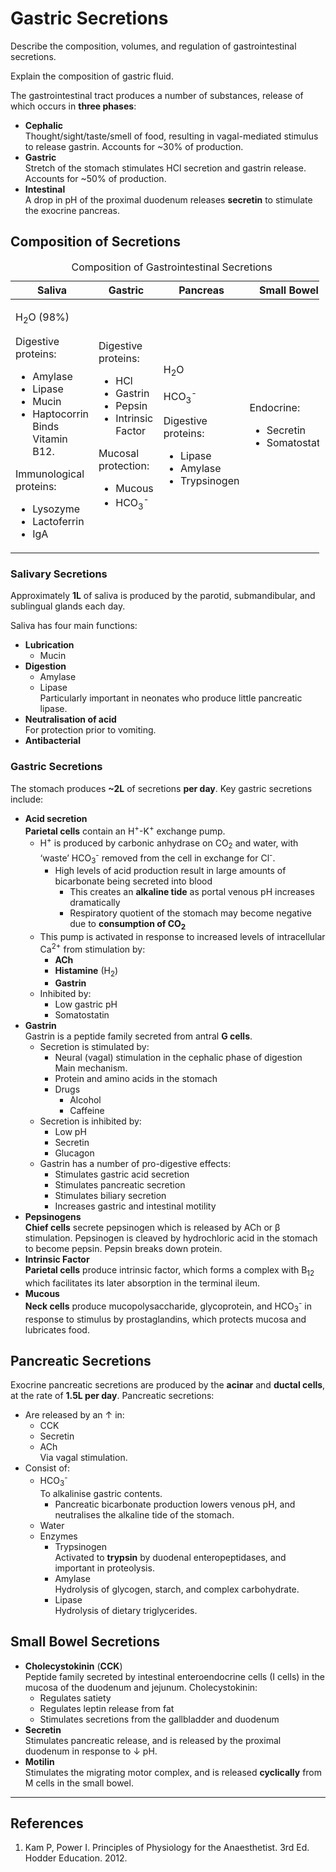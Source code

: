 # Gastric Secretions

:::CICM
Describe the composition, volumes, and regulation of gastrointestinal secretions.
:::

:::ANZCA
Explain the composition of gastric fluid.
:::

The gastrointestinal tract produces a number of substances, release of which occurs in **three phases**:

* **Cephalic**\
Thought/sight/taste/smell of food, resulting in vagal-mediated stimulus to release gastrin. Accounts for ~30% of production.
* **Gastric**\
Stretch of the stomach stimulates HCl secretion and gastrin release. Accounts for ~50% of production.
* **Intestinal**\
A drop in pH of the proximal duodenum releases **secretin** to stimulate the exocrine pancreas.


## Composition of Secretions

: Composition of Gastrointestinal Secretions

+-------------------------+---------------------+---------------------+----------------+
| Saliva                  | Gastric             | Pancreas            | Small Bowel    |
+=========================+=====================+=====================+================+
| H~2~O (98%)             | Digestive proteins: | H~2~O               | Endocrine:     |
|                         |                     |                     |                |
| Digestive proteins:     | * HCl               | HCO~3~^-^           | * Secretin     |
|                         | * Gastrin           |                     | * Somatostatin |
| * Amylase               | * Pepsin            |                     |                |
| * Lipase                | * Intrinsic Factor  |                     |                |
| * Mucin                 |                     |                     |                |
| * Haptocorrin\          |                     |                     |                |
| Binds Vitamin B12.      |                     |                     |                |
|                         |                     |                     |                |
|                         |                     |                     |                |
| Immunological proteins: | Mucosal protection: | Digestive proteins: |                |
|                         |                     |                     |                |
| * Lysozyme              | * Mucous            | * Lipase            |                |
| * Lactoferrin           | * HCO~3~^-^         | * Amylase           |                |
| * IgA                   |                     | * Trypsinogen       |                |
+-------------------------+---------------------+---------------------+----------------+


### Salivary Secretions

Approximately **1L** of saliva is produced by the parotid, submandibular, and sublingual glands each day.

Saliva has four main functions:

* **Lubrication**\
    * Mucin
* **Digestion**\
    * Amylase
    * Lipase\
    Particularly important in neonates who produce little pancreatic lipase.
* **Neutralisation of acid**\
For protection prior to vomiting.
* **Antibacterial**

### Gastric Secretions

The stomach produces **~2L** of secretions **per day**. Key gastric secretions include:

* **Acid secretion**\
**Parietal cells** contain an H^+^-K^+^ exchange pump.
    * H^+^ is produced by carbonic anhydrase on CO~2~ and water, with 'waste' HCO~3~^-^ removed from the cell in exchange for Cl^-^.
        * High levels of acid production result in large amounts of bicarbonate being secreted into blood
            * This creates an **alkaline tide** as portal venous pH increases dramatically
            * Respiratory quotient of the stomach may become negative due to **consumption of CO~2~**
    * This pump is activated in response to increased levels of intracellular Ca^2+^ from stimulation by:
        * **ACh**
        * **Histamine** (H~2~)
        * **Gastrin**
    * Inhibited by:
        * Low gastric pH
        * Somatostatin
* **Gastrin**\
Gastrin is a peptide family secreted from antral **G cells**.
    * Secretion is stimulated by:
        * Neural (vagal) stimulation in the cephalic phase of digestion\
        Main mechanism.
        * Protein and amino acids in the stomach
        * Drugs\
            * Alcohol
            * Caffeine
    * Secretion is inhibited by:
        * Low pH
        * Secretin
        * Glucagon
    * Gastrin has a number of pro-digestive effects:
        * Stimulates gastric acid secretion
        * Stimulates pancreatic secretion
        * Stimulates biliary secretion
        * Increases gastric and intestinal motility
* **Pepsinogens**\
**Chief cells** secrete pepsinogen which is released by ACh or β stimulation. 
Pepsinogen is cleaved by hydrochloric acid in the stomach to become pepsin. Pepsin breaks down protein.
* **Intrinsic Factor**\
**Parietal cells** produce intrinsic factor, which forms a complex with B~12~ which facilitates its later absorption in the terminal ileum.
* **Mucous**\
**Neck cells** produce mucopolysaccharide, glycoprotein, and HCO~3~^-^ in response to stimulus by prostaglandins, which protects mucosa and lubricates food.


## Pancreatic Secretions 

Exocrine pancreatic secretions are produced by the **acinar** and **ductal cells**, at the rate of **1.5L per day**. Pancreatic secretions:

* Are released by an ↑ in:
    * CCK
    * Secretin
    * ACh\
    Via vagal stimulation.
* Consist of:
    * HCO~3~^-^\
     To alkalinise gastric contents.
        * Pancreatic bicarbonate production lowers venous pH, and neutralises the alkaline tide of the stomach.
    * Water
    * Enzymes
        * Trypsinogen\
        Activated to **trypsin** by duodenal enteropeptidases, and important in proteolysis.
        * Amylase\
        Hydrolysis of glycogen, starch, and complex carbohydrate.
        * Lipase\
        Hydrolysis of dietary triglycerides.


## Small Bowel Secretions

* **Cholecystokinin** (**CCK**)\
Peptide family secreted by intestinal enteroendocrine cells (I cells) in the mucosa of the duodenum and jejunum. Cholecystokinin:
    * Regulates satiety
    * Regulates leptin release from fat
    * Stimulates secretions from the gallbladder and duodenum 
* **Secretin**\
Stimulates pancreatic release, and is released by the proximal duodenum in response to ↓ pH.
* **Motilin**\
Stimulates the migrating motor complex, and is released **cyclically** from M cells in the small bowel.

---

## References

1. Kam P, Power I. Principles of Physiology for the Anaesthetist. 3rd Ed. Hodder Education. 2012.
